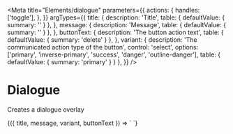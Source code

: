 
<Meta
  title="Elements/dialogue"
  parameters={{
    actions: {
      handles: ['toggle'],
    },
  }}
  argTypes={{
    title: {
      description: 'Title',
      table: { defaultValue: { summary: '' } },
    },
    message: {
      description: 'Message',
      table: { defaultValue: { summary: '' } },
    },
    buttonText: {
      description: 'The button action text',
      table: { defaultValue: { summary: 'delete' } },
    },
    variant: {
      description: 'The communicated action type of the button',
      control: 'select',
      options: ['primary', 'inverse-primary', 'success', 'danger', 'outline-danger'],
      table: { defaultValue: { summary: 'primary' } }
    },
  }}
/>

# Dialogue

Creates a dialogue overlay

<Canvas>
  <Story
    name='delete'
    args={{
      title: 'This is the title.',
      message: 'This is the message.',
      buttonText: 'DELETE',
      variant: 'danger',
    }}
  >
    {({ title, message, variant, buttonText }) => `
      <v-dialogue
        title='${title}'
        message='${message}'
        text='${buttonText}'
        variant='${variant}'
      />
    `}
  </Story>
</Canvas>
